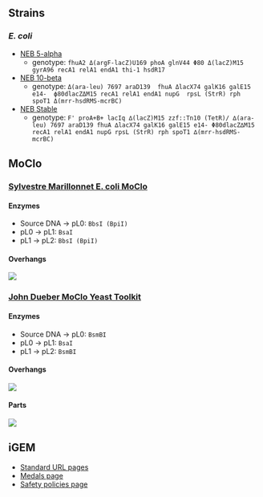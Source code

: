 
## Strains

### _E. coli_

- [NEB 5-alpha](https://www.neb.com/products/c2987-neb-5-alpha-competent-e-coli-high-efficiency)
  - genotype: `fhuA2 Δ(argF-lacZ)U169 phoA glnV44 Φ80 Δ(lacZ)M15 gyrA96 recA1 relA1 endA1 thi-1 hsdR17`
- [NEB 10-beta](https://www.neb.com/products/c3019-neb-10-beta-competent-e-coli-high-efficiency)
  - genotype: `Δ(ara-leu) 7697 araD139  fhuA ΔlacX74 galK16 galE15 e14-  ϕ80dlacZΔM15 recA1 relA1 endA1 nupG  rpsL (StrR) rph spoT1 Δ(mrr-hsdRMS-mcrBC)`
- [NEB Stable](https://www.neb.com/products/c3040-neb-stable-competent-e-coli-high-efficiency)
  - genotype: `F' proA+B+ lacIq ∆(lacZ)M15 zzf::Tn10 (TetR)/ ∆(ara-leu) 7697 araD139 fhuA ∆lacX74 galK16 galE15 e14- Φ80dlacZ∆M15 recA1 relA1 endA1 nupG rpsL (StrR) rph spoT1 ∆(mrr-hsdRMS-mcrBC)`

## MoClo

### [Sylvestre Marillonnet E. coli MoClo](https://www.addgene.org/kits/marillonnet-moclo/)

#### Enzymes
- Source DNA &rarr; pL0: `BbsI (BpiI)`
- pL0 &rarr; pL1: `BsaI`
- pL1 &rarr; pL2: `BbsI (BpiI)`

#### Overhangs

![](./EColiMoClooverview.png)

### [John Dueber MoClo Yeast Toolkit](https://www.addgene.org/kits/moclo-ytk/)

#### Enzymes
- Source DNA &rarr; pL0: `BsmBI`
- pL0 &rarr; pL1: `BsaI`
- pL1 &rarr; pL2: `BsmBI`

#### Overhangs

![](./YTKoverhangs.png)

#### Parts

![](./YTKparts.png)

## iGEM

- [Standard URL pages](https://competition.igem.org/judging/pages-for-awards)
- [Medals page](https://competition.igem.org/judging/medals)
- [Safety policies page](https://responsibility.igem.org/safety-policies/introduction)